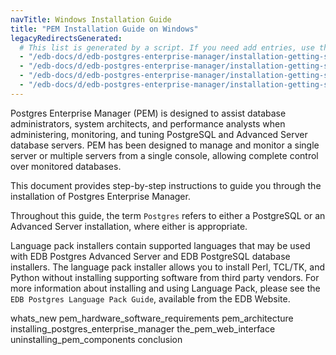 ```yaml
---
navTitle: Windows Installation Guide
title: "PEM Installation Guide on Windows"
legacyRedirectsGenerated:
  # This list is generated by a script. If you need add entries, use the `legacyRedirects` key.
  - "/edb-docs/d/edb-postgres-enterprise-manager/installation-getting-started/windows-installation-guide/8.0/genindex.html"
  - "/edb-docs/d/edb-postgres-enterprise-manager/installation-getting-started/windows-installation-guide/8.0/whats_new.html"
  - "/edb-docs/d/edb-postgres-enterprise-manager/installation-getting-started/windows-installation-guide/8.0/conclusion.html"
  - "/edb-docs/d/edb-postgres-enterprise-manager/installation-getting-started/windows-installation-guide/8.0/index.html"
---
```


Postgres Enterprise Manager (PEM) is designed to assist database administrators, system architects, and performance analysts when administering, monitoring, and tuning PostgreSQL and Advanced Server database servers. PEM has been designed to manage and monitor a single server or multiple servers from a single console, allowing complete control over monitored databases.

This document provides step-by-step instructions to guide you through the installation of Postgres Enterprise Manager.

Throughout this guide, the term `Postgres` refers to either a PostgreSQL or an Advanced Server installation, where either is appropriate.

Language pack installers contain supported languages that may be used with EDB Postgres Advanced Server and EDB PostgreSQL database installers. The language pack installer allows you to install Perl, TCL/TK, and Python without installing supporting software from third party vendors. For more information about installing and using Language Pack, please see the `EDB Postgres Language Pack Guide`, available from the EDB Website.

<div class="toctree" maxdepth="5">

whats_new pem_hardware_software_requirements pem_architecture installing_postgres_enterprise_manager the_pem_web_interface uninstalling_pem_components conclusion

</div>
